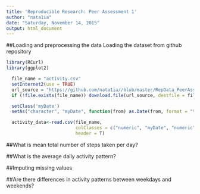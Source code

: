 ```yaml
---
title: 'Reproducible Research: Peer Assessment 1'
author: "nata1ia"
date: "Saturday, November 14, 2015"
output: html_document
---
```


##Loading and preprocessing the data
Loading the dataset from github repository
```R
library(RCurl)
library(ggplot2)

  file_name = "activity.csv"
  setInternet2(use = TRUE)
  url_source = "https://github.com/nata1ia//blob/master/RepData_PeerAssessment1/activity.csv"
  if (!file.exists(file_name)) download.file(url_source, destfile = file_name, method = "auto")

  setClass('myDate')
  setAs("character", "myDate", function(from) as.Date(from, format = "%Y-%m-%d"))

  activity_data<-read.csv(file_name,
                          colClasses = c("numeric", "myDate", "numeric"),
                          header = T)
```
##What is mean total number of steps taken per day?

##What is the average daily activity pattern?

##Imputing missing values

##Are there differences in activity patterns between weekdays and weekends?
